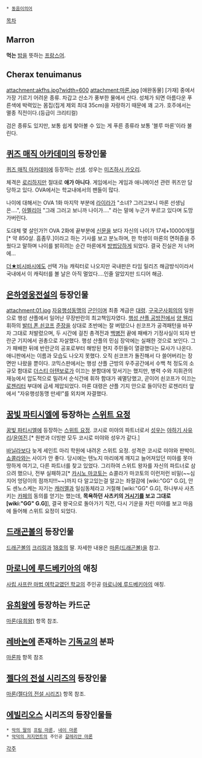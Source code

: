  * [[동음이의어]]

[[목차]]

== Marron == 
'''먹는''' [[밤]]을 뜻하는 [[프랑스어]].

== Cherax tenuimanus ==
attachment:akfhs.jpg?width=600
attachment:마론.jpg 
[애완동물] [가재] 중에서 가장 기르기 어려운 종류. 차갑고 산소가 풍부한 물에서 산다. 성체가 되면 아름다운 푸른색에 박력있는 몸집(집게 제외 최대 35cm)을 자랑하기 때문에 꽤 고가.
호주에서는 멸종 직전이다.(등급이 크리티컬)

검은 종류도 있지만, 보통 쉽게 찾아볼 수 있는 게 푸른 종류라 보통 '블루 마론'이라 불린다.

== [[퀴즈 매직 아카데미]]의 등장인물 ==
[[퀴즈 매직 아카데미]]에 등장하는 [[선생]]. 성우는 [[미즈하시 카오리]].

체격은 [[로리]]하지만 절대로 '''애가 아니다'''. 게임에서는 게임과 애니메이션 관련 퀴즈만 담당하고 있다. OVA에서는 학교내에서의 팬들이 많다.

나이에 대해서는 OVA 1화 마지막 부분에 [[라이라]]가 "소녀? 그러고보니 마론 선생님은....", [[아멜리아]] "그래 그러고 보니까 나이가...." 라는 말에 누군가 부르고 있다며 도망가버린다.

도대체 몇 살인가?! OVA 2화에 끝부분에 [[신문]]을 보다 자신의 나이가 17세+10000개월[* 약 850살. 흠좀무.]이라고 하는 기사를 보고 분노하며, 한 학생이 마론의 면허증을 주웠다고 말하며 나이를 밝히려는 순간 마론에게 [[방법]]당하게 되었다. 결국 진실은 저 너머에...

[[더★비시바시]]에도 선택 가능 캐릭터로 나오지만 국내판은 타임 릴리즈 해금방식이라서 국내에서 이 캐릭터를 볼 날은 아직 멀었다....인줄 알았지만 드디어 해금.

== [[은하영웅전설]]의 등장인물 ==
attachment:01.jpg
[[자유행성동맹]]의 [[군인]]이며 최종 계급은 [[대령]]. [[구국군사회의]]의 일원으로 행성 샨플에서 일어난 무장반란의 최고책임자였다. [[행성 샨플 공방전]]에서 [[양 웬리]] 휘하의 [[발터 폰 쇤코프]] [[준장]]을 상대로 초반에는 잘 버텼으나 쇤코프가 공격패턴을 바꾸자 그대로 처발렸으며, 두 시간에 걸친 총격전과 [[백병전]] 끝에 패배가 기정사실이 되자 반란군 기지에서 권총으로 자살했다.
행성 샨플의 민심 장악에는 실패한 것으로 보인다. 그가 패배한 뒤에 반란군의 공포로부터 해방된 현지 주민들이 열광했다는 묘사가 나온다.
애니판에서는 이름과 모습도 나오지 못했다. 오직 쇤코프가 돌진해서 다 쓸어버리는 장면만 나왔을 뿐이다. 코믹스판에서는 행성 샨플 근방의 우주공간에서 수백 척 정도의 소규모 함대로 [[더스티 아텐보로]]가 이끄는 분함대에 맞서기는 했지만, 병력 수와 지휘관의 재능에서 압도적으로 밀려서 순식간에 휘하 함대가 궤멸당했고, 곧이어 쇤코프가 이끄는 [[로젠리터]] 부대에 금세 제압되었다. 마론 대령은 샨플 기지 안으로 들이닥친 로젠리터 앞에서 "자유행성동맹 만세!"를 외치며 자결했다.

== [[꿈빛 파티시엘]]에 등장하는 [[스위트 요정]] == 
[[꿈빛 파티시엘]]에 등장하는 [[스위트 요정]]. 코시로 미야의 파트너로서 [[성우]]는 [[야하기 사유리]]/[[윤여진]].[* 원판과 더빙판 모두 코시로 미야와 성우가 같다.]

[[바닐라]]보다 늦게 세인트 마리 학원에 내려온 스위트 요정. 성격은 코시로 미야와 판박이. [[쇼콜라]]와는 사이가 안 좋다. 당시에는 텐노지 마리에게 깨지고 늘어져있던 미야를 못마땅하게 여기고, 다른 파트너를 찾고 있었다. 그리하여 스위트 왕자를 자신의 파트너로 삼으려 했으나, 전부 실패하고[* [[카시노 마코토]]는 쇼콜라가 마코토의 이런저런 비밀(~~심지어 엉덩이의 점까지!!!~~)까지 다 알고있는걸 알고는 좌절감에 [wiki:"GG" G.G], 안도 센노스케는 자기는 [[캐러멜]]과 일심동체라고 거절해 [wiki:"GG" G.G], 하나부사 사츠키는 [[카페]]의 동의를 얻기는 했는데, '''목욕하던 사츠키의 [[거시기]]를 보고 그대로 [wiki:"GG" G.G]'''], 결국 왕국으로 돌아가기 직전, 다시 기운을 차린 미야를 보고 마음에 들어해 스위트 요정이 되었다.

== [[드래곤볼]]의 등장인물 ==
[[드래곤볼]]의 [[크리링]]과 [[18호]]의 딸. 자세한 내용은 [[마론(드래곤볼)]]을 참고.

== [[마로니에 루드베키아]]의 애칭 ==
[[사립 사프란 마법 여학교였던 학교]]의 주인공 [[마로니에 루드베키아]]의 애칭.

== [[유희왕]]에 등장하는 카드군 ==
[[마론(유희왕)]] 항목 참조.

== [[레바논]]에 존재하는 [[기독교]]의 분파 ==

[[마론파]] 항목 참조

== [[젤다의 전설 시리즈]]의 등장인물 ==
[[마론(젤다의 전설 시리즈)]] 항목 참조.

== [[에빌리오스]] 시리즈의 등장인물들 ==
 * [[악의 딸]]의 [[프림 마론]], [[네이 프타피에|네이 마론]]
 * [[악덕의 저지먼트]]의 주인공 [[갈레리안 마론]]

[[각주]]
